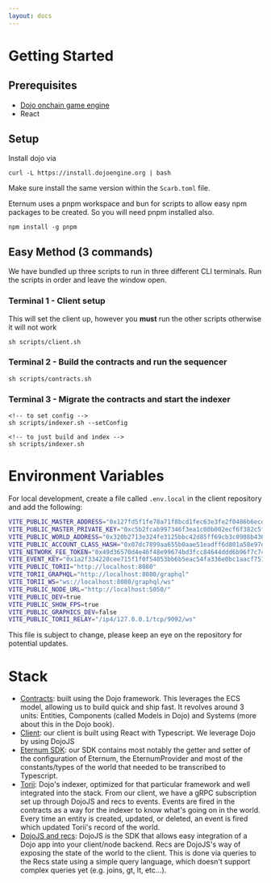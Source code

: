 ```yaml
---
layout: docs
---
```


# Getting Started

## Prerequisites

- [Dojo onchain game engine](https://book.dojoengine.org)
- React

## Setup

Install dojo via

`curl -L https://install.dojoengine.org | bash`

Make sure install the same version within the `Scarb.toml` file.

Eternum uses a pnpm workspace and bun for scripts to allow easy npm packages to be created. So you will need pnpm
installed also.

`npm install -g pnpm`

## Easy Method (3 commands)

We have bundled up three scripts to run in three different CLI terminals. Run the scripts in order and leave the window
open.

### Terminal 1 - Client setup

This will set the client up, however you **must** run the other scripts otherwise it will not work

```
sh scripts/client.sh
```

### Terminal 2 - Build the contracts and run the sequencer

```
sh scripts/contracts.sh
```

### Terminal 3 - Migrate the contracts and start the indexer

```
<!-- to set config -->
sh scripts/indexer.sh --setConfig

<!-- to just build and index -->
sh scripts/indexer.sh
```

# Environment Variables

For local development, create a file called `.env.local` in the client repository and add the following:

```bash
VITE_PUBLIC_MASTER_ADDRESS="0x127fd5f1fe78a71f8bcd1fec63e3fe2f0486b6ecd5c86a0466c3a21fa5cfcec"
VITE_PUBLIC_MASTER_PRIVATE_KEY="0xc5b2fcab997346f3ea1c00b002ecf6f382c5f9c9659a3894eb783c5320f912"
VITE_PUBLIC_WORLD_ADDRESS="0x320b2713e324fe3125bbc42d85ff69cb3c0908b436fa38a35746dbc45deeb11"
VITE_PUBLIC_ACCOUNT_CLASS_HASH="0x07dc7899aa655b0aae51eadff6d801a58e97dd99cf4666ee59e704249e51adf2"
VITE_NETWORK_FEE_TOKEN="0x49d36570d4e46f48e99674bd3fcc84644ddd6b96f7c741b1562b82f9e004dc7"
VITE_EVENT_KEY="0x1a2f334228cee715f1f0f54053bb6b5eac54fa336e0bc1aacf7516decb0471d"
VITE_PUBLIC_TORII="http://localhost:8080"
VITE_TORII_GRAPHQL="http://localhost:8080/graphql"
VITE_TORII_WS="ws://localhost:8080/graphql/ws"
VITE_PUBLIC_NODE_URL="http://localhost:5050/"
VITE_PUBLIC_DEV=true
VITE_PUBLIC_SHOW_FPS=true
VITE_PUBLIC_GRAPHICS_DEV=false
VITE_PUBLIC_TORII_RELAY="/ip4/127.0.0.1/tcp/9092/ws"
```

This file is subject to change, please keep an eye on the repository for potential updates.

# Stack

- [Contracts](/development/contracts): built using the Dojo framework. This leverages the ECS model, allowing us to
  build quick and ship fast. It revolves around 3 units: Entities, Components (called Models in Dojo) and Systems (more
  about this in the Dojo book).
- [Client](/development/client): our client is built using React with Typescript. We leverage Dojo by using DojoJS
- [Eternum SDK](/development/sdk): our SDK contains most notably the getter and setter of the configuration of Eternum,
  the EternumProvider and most of the constants/types of the world that needed to be transcribed to Typescript.
- [Torii](https://book.dojoengine.org/toolchain/torii): Dojo's indexer, optimized for that particular framework and well
  integrated into the stack. From our client, we have a gRPC subscription set up through DojoJS and recs to events.
  Events are fired in the contracts as a way for the indexer to know what's going on in the world. Every time an entity
  is created, updated, or deleted, an event is fired which updated Torii's record of the world.
- [DojoJS and recs](https://github.com/dojoengine/dojo.js?tab=readme-ov-file#contributing-to-dojojs): DojoJS is the SDK
  that allows easy integration of a Dojo app into your client/node backend. Recs are DojoJS's way of exposing the state
  of the world to the client. This is done via queries to the Recs state using a simple query language, which doesn't
  support complex queries yet (e.g. joins, gt, lt, etc...).
